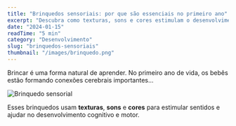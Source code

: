 ```yaml
---
title: "Brinquedos sensoriais: por que são essenciais no primeiro ano"
excerpt: "Descubra como texturas, sons e cores estimulam o desenvolvimento neurológico do seu bebê de forma natural e divertida."
date: "2024-01-15"
readTime: "5 min"
category: "Desenvolvimento"
slug: "brinquedos-sensoriais"
thumbnail: "/images/brinquedo.png"
---
```

 


Brincar é uma forma natural de aprender. No primeiro ano de vida, os bebês estão formando conexões cerebrais importantes...

<Image src="/images/brinquedo.png" alt="Brinquedo sensorial" />

Esses brinquedos usam **texturas**, **sons** e **cores** para estimular sentidos e ajudar no desenvolvimento cognitivo e motor.
